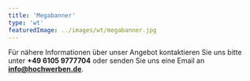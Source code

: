 ```yaml
---
title: 'Megabanner'
type: 'wt'
featuredImage: ../images/wt/megabanner.jpg
---
```



<MegabannerBanner />

Für nähere Informationen über unser Angebot kontaktieren Sie uns bitte unter **+49 6105 9777704** oder senden Sie uns eine Email an **info@hochwerben.de**.
